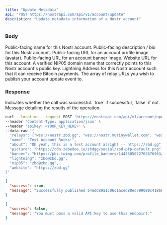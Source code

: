 ```yaml
---
title: "Update Metadata"
api: "POST https://nostrapi.com/api/v1/account/update"
description: "Update metadata information of a Nostr account"
---
```


### Body

<ParamField body="name" type="string" >
  Public-facing name for this Nostr account.
</ParamField>

<ParamField body="about" type="string" >
  Public-facing description / bio for this Nostr account.
</ParamField>

<ParamField body="picture" type="string" >
  Public-facing URL for an account profile image (avatar).
</ParamField>

<ParamField body="picture" type="string" >
  Public-facing URL for an account banner image.
</ParamField>

<ParamField body="website" type="string" >
  Website URL for this account.
</ParamField>

<ParamField body="nip05" type="string" >
  A verified NIP05 domain name that correctly points to this Nostr account's public key.
</ParamField>

<ParamField body="lightning" type="string" >
  Lightning Address for this Nostr account such that it can receive Bitcoin payments.
</ParamField>

<ParamField body="relays" type="array" >
  The array of relay URLs you wish to publish your account update event to.
</ParamField>

### Response

<ResponseField name="success" type="boolean">
  Indicates whether the call was successful. `true` if successful, `false` if not.
</ResponseField>

<ResponseField name="message" type="string">
  Message detailing the results of the operation.
</ResponseField>

<RequestExample>

```bash cURL
curl --location --request POST 'https://nostrapi.com/api/v1/account/update' \
--header 'Content-Type: application/json' \
--header 'apikey: <YOUR_KEY_HERE>' \
--data-raw '{
  "relays": ["wss://nostr.zbd.gg", "wss://nostr.mutinywallet.com", "wss://relay.damus.io"],
  "name": "Test Account Rocks!",
  "about": "Oh yeah, this is a test account alright -- https://zbd.gg",
  "picture": "https://cdn.zebedee.io/zbdgg/social/zbd-pfp-default.png",
  "banner": "https://pbs.twimg.com/profile_banners/1443505072705576963/1686076926/1500x500",
  "lightning": "zbd@zbd.gg",
  "nip05": "zbd@zbd.gg",
  "website": "https://zbd.gg"
}'
```

</RequestExample>

<ResponseExample>

```json HTTP 200 - Success
{
  "success": true,
  "message": "Successfully published b4edd89a1c06c1aced80ed799090c418685939b3fe8778f8e76cc7ff1f2e36d7 event."
}
```

```json HTTP 401 - Unauthorized
{
  "success": false,
  "message": "You must pass a valid API key to use this endpoint."
}
```

</ResponseExample>
